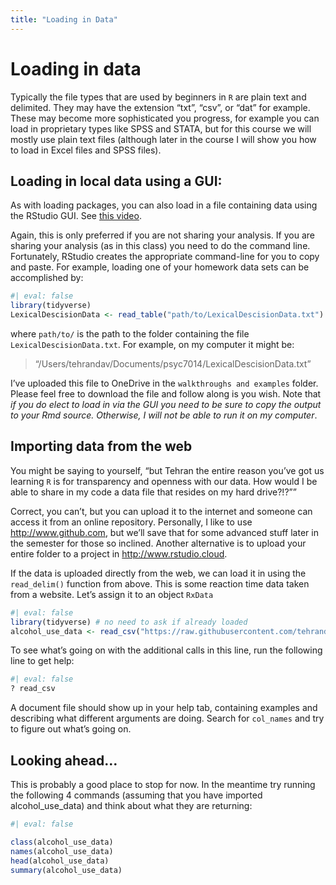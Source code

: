 ```yaml
---
title: "Loading in Data"
---
```




# Loading in data

Typically the file types that are used by beginners in `R` are plain text and delimited. They may have the extension "txt", "csv", or "dat" for example. These may become more sophisticated you progress, for example you can load in proprietary types like SPSS and STATA, but for this course we will mostly use plain text files (although later in the course I will show you how to load in Excel files and SPSS files).

## Loading in local data using a GUI:

As with loading packages, you can also load in a file containing data using the RStudio GUI. See [this video](https://youtu.be/NqvxpK495iU).

Again, this is only preferred if you are not sharing your analysis. If you are sharing your analysis (as in this class) you need to do the command line. Fortunately, RStudio creates the appropriate command-line for you to copy and paste. For example, loading one of your homework data sets can be accomplished by:

```r
#| eval: false
library(tidyverse)
LexicalDescisionData <- read_table("path/to/LexicalDescisionData.txt")
```

where `path/to/` is the path to the folder containing the file `LexicalDescisionData.txt`. For example, on my computer it might be: 

>"/Users/tehrandav/Documents/psyc7014/LexicalDescisionData.txt"

I've uploaded this file to OneDrive in the `walkthroughs and examples` folder. Please feel free to download the file and follow along is you wish. Note that *if you do elect to load in via the GUI you need to be sure to copy the output to your Rmd source. Otherwise, I will not be able to run it on my computer*.

## Importing data from the web

You might be saying to yourself, "but Tehran the entire reason you've got us learning `R` is for transparency and openness with our data. How would I be able to share in my code a data file that resides on my hard drive?!?""

Correct, you can't, but you can upload it to the internet and someone can access it from an online repository. Personally, I like to use [http://www.github.com](**Github**), but we'll save that for some advanced stuff later in the semester for those so inclined. Another alternative is to upload your entire folder to a project in [http://www.rstudio.cloud](**RStudio.cloud**).

If the data is uploaded directly from the web, we can load it in using the `read_delim()` function from above. This is some reaction time data taken from a website. Let's assign it to an object `RxData`



```r
#| eval: false
library(tidyverse) # no need to ask if already loaded
alcohol_use_data <- read_csv("https://raw.githubusercontent.com/tehrandavis/graduate_statistics/main/practice_datasets/alcuseN6.csv", col_names = T)

```

To see what's going on with the additional calls in this line, run the following line to get help:

```r
#| eval: false
? read_csv
```

A document file should show up in your help tab, containing examples and describing what different arguments are doing. Search for `col_names` and try to figure out what's going on.

## Looking ahead...

This is probably a good place to stop for now. In the meantime try running the following 4 commands (assuming that you have imported alcohol_use_data) and think about what they are returning:

```r
#| eval: false

class(alcohol_use_data)
names(alcohol_use_data)
head(alcohol_use_data)
summary(alcohol_use_data)
```
